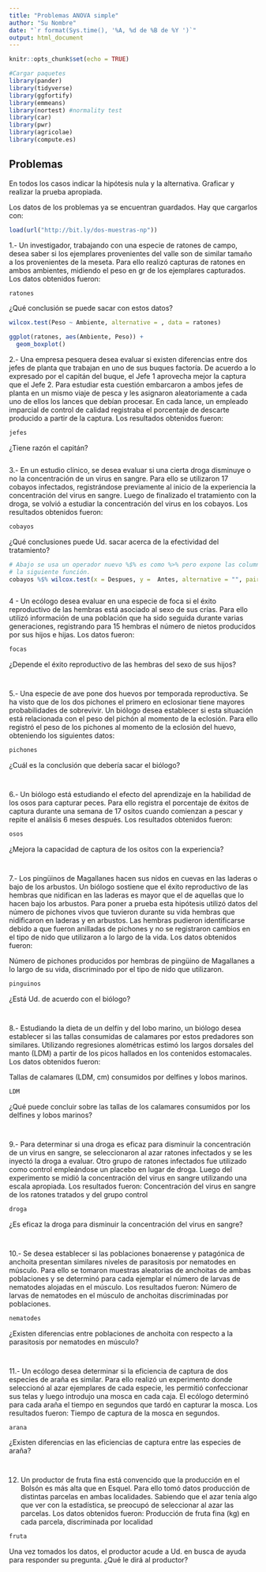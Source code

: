 ```yaml
---
title: "Problemas ANOVA simple"
author: "Su Nombre"
date: "`r format(Sys.time(), '%A, %d de %B de %Y ')`"
output: html_document
---
```


```r
knitr::opts_chunk$set(echo = TRUE)

#Cargar paquetes
library(pander)
library(tidyverse)
library(ggfortify)
library(emmeans)
library(nortest) #normality test
library(car)
library(pwr)
library(agricolae)
library(compute.es)

```

## Problemas

En todos los casos indicar la hipótesis nula y la alternativa. Graficar y 
realizar la prueba apropiada.


Los datos de los problemas ya se encuentran guardados. Hay que cargarlos con:

```r
load(url("http://bit.ly/dos-muestras-np"))
```


1.- Un investigador, trabajando con una especie de ratones de campo, desea saber
si los ejemplares provenientes del valle son de similar tamaño a los 
provenientes de la meseta. Para ello realizó capturas de ratones en ambos 
ambientes, midiendo el peso en gr de los ejemplares capturados. Los datos
obtenidos fueron:

```r
ratones
```

¿Qué conclusión se puede sacar con estos datos?

```r
wilcox.test(Peso ~ Ambiente, alternative = , data = ratones)
```

```r
ggplot(ratones, aes(Ambiente, Peso)) +
  geom_boxplot()
```

2.- Una empresa pesquera desea evaluar si existen diferencias entre dos jefes
de planta que trabajan en uno de sus buques factoría. De acuerdo a lo expresado
por el capitán del buque, el Jefe 1 aprovecha mejor la captura que el Jefe 2.
Para estudiar esta cuestión embarcaron a ambos jefes de planta en un mismo viaje
de pesca y les asignaron aleatoriamente a cada uno de ellos los lances que 
debían procesar. En cada lance, un empleado imparcial de control de calidad
registraba el porcentaje de descarte producido a partir de la captura. Los 
resultados obtenidos fueron:

```r
jefes 
```

¿Tiene razón el capitán?

```r

```


3.- En un estudio clínico, se desea evaluar si una cierta droga disminuye o no 
la concentración de un virus en sangre. Para ello se utilizaron 17 cobayos
infectados, registrándose previamente al inicio de la experiencia la 
concentración del virus en sangre. Luego de finalizado el tratamiento con la
droga, se volvió a estudiar la concentración del virus en los cobayos. Los
resultados obtenidos fueron:

```r
cobayos
```

¿Qué conclusiones puede Ud. sacar acerca de la efectividad del tratamiento?

```r
# Abajo se usa un operador nuevo %$% es como %>% pero expone las columnas a 
# la siguiente función.
cobayos %$% wilcox.test(x = Despues, y =  Antes, alternative = "", paired = )
```

```r

```


4 - Un ecólogo desea evaluar en una especie de foca si el éxito reproductivo de
las hembras está asociado al sexo de sus crías. Para ello utilizó información
de una población que ha sido seguida durante varias generaciones, registrando 
para 15 hembras el número de nietos producidos por sus hijos e hijas. Los datos
fueron:

```r
focas
```

¿Depende el éxito reproductivo de las hembras del sexo de sus hijos? 

```r

```

```r

```

5.- Una especie de ave pone dos huevos por temporada reproductiva. Se ha visto 
que de los dos pichones el primero en eclosionar tiene mayores probabilidades de sobrevivir. Un biólogo desea establecer si esta situación está relacionada con 
el peso del pichón al momento de la eclosión. Para ello registró el peso de los 
pichones al momento de la eclosión del huevo, obteniendo los siguientes datos:

```r
pichones
```

¿Cuál es la conclusión que debería sacar el biólogo?

```r

```
```r

```

6.- Un biólogo está estudiando el efecto del aprendizaje en la habilidad de los
osos para capturar peces. Para ello registra el porcentaje de éxitos de captura
durante una semana de 17 ositos cuando comienzan a pescar y repite el análisis
6 meses después. Los resultados obtenidos fueron:

```r
osos
```

¿Mejora la capacidad de captura de los ositos con la experiencia?

```r

```

```r

```

7.- Los pingüinos de Magallanes hacen sus nidos en cuevas en las laderas o bajo
de los arbustos. Un biólogo sostiene que el éxito reproductivo de las hembras 
que nidifican en las laderas es mayor que el de aquellas que lo hacen bajo los 
arbustos. Para poner a prueba esta hipótesis utilizó datos del número de 
pichones vivos que tuvieron durante su vida hembras que nidificaron en laderas
y en arbustos. Las hembras pudieron identificarse debido a que fueron anilladas
de pichones y no se registraron cambios en el tipo de nido que utilizaron a lo
largo de la vida. Los datos obtenidos fueron:

Número de pichones producidos por hembras de pingüino de Magallanes a lo largo
de su vida, discriminado por el tipo de nido que utilizaron.

```r
pinguinos
```

¿Está Ud. de acuerdo con el biólogo?

```r

```

```r

```

8.- Estudiando la dieta de un delfín y del lobo marino, un biólogo desea
establecer si las tallas consumidas de calamares por estos predadores son
similares. Utilizando regresiones alométricas estimó los largos dorsales del
manto (LDM) a partir de los picos hallados en los contenidos estomacales.
Los datos obtenidos fueron:

Tallas de calamares (LDM, cm) consumidos por delfines y lobos marinos.
```r
LDM 
```

¿Qué puede concluir sobre las tallas de los calamares consumidos por los 
delfines y lobos marinos?

```r

```


```r

```


9.- Para determinar si una droga es eficaz para disminuir la concentración de un
virus en sangre, se seleccionaron al azar ratones infectados y se les inyectó la
droga a evaluar. Otro grupo de ratones infectados fue utilizado como control 
empleándose un placebo en lugar de droga. Luego del experimento se midió la 
concentración del virus en sangre utilizando una escala apropiada. Los 
resultados fueron:
Concentración del virus en sangre de los ratones tratados y del grupo control 


```r
droga
```

 ¿Es eficaz la droga para disminuir la concentración del virus en sangre?
 
```r

```


```r

```


10.- Se desea establecer si las poblaciones bonaerense y patagónica de anchoita
presentan similares niveles de parasitosis por nematodes en músculo. Para ello 
se tomaron muestras aleatorias de anchoitas de ambas poblaciones y se determinó
para cada ejemplar el número de larvas de nematodes alojadas en el músculo.
Los resultados fueron:
Número de larvas de nematodes en el músculo de anchoitas discriminadas por poblaciones.


```r
nematodes
```

¿Existen diferencias entre poblaciones de anchoita con respecto a la parasitosis
por nematodes en músculo?

```r

```

```r

```


11.- Un ecólogo desea determinar si la eficiencia de captura de dos especies de
araña es similar. Para ello realizó un experimento donde seleccionó al azar 
ejemplares de cada especie, les permitió confeccionar sus telas y luego 
introdujo una mosca en cada caja. El ecólogo determinó para cada araña el tiempo
en segundos que tardó en capturar la mosca. Los resultados fueron:
Tiempo de captura de la mosca en segundos.

```r
arana
```

¿Existen diferencias en las eficiencias de captura entre las especies de araña?

```r

```

```r

```


12. Un productor de fruta fina está convencido que la producción en el Bolsón es
más alta que en Esquel. Para ello tomó datos producción de distintas parcelas en
ambas localidades. Sabiendo que el azar tenía algo que ver con la estadística,
se preocupó de seleccionar al azar las parcelas. Los datos obtenidos fueron:
Producción de fruta fina (kg) en cada parcela, discriminada por localidad


```r
fruta
```


Una vez tomados los datos, el productor acude a Ud. en busca de ayuda para 
responder su pregunta. ¿Qué le dirá al productor?


